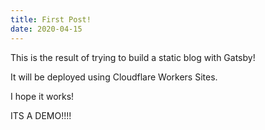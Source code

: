 ```yaml
---
title: First Post!
date: 2020-04-15
---
```


This is the result of trying to build a static blog with Gatsby!  














It will be deployed using Cloudflare Workers Sites.  


I hope it works!  

ITS A DEMO!!!!
